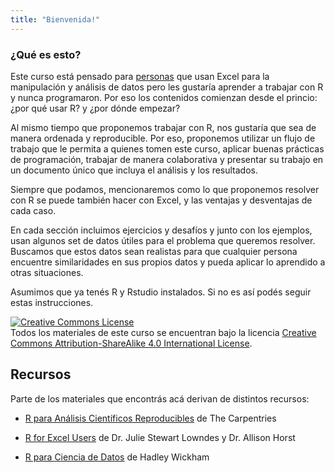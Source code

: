 ```yaml
---
title: "Bienvenida!"
---
```


### ¿Qué es esto?

Este curso está pensado para [personas](personas.html) que usan Excel para la manipulación y análisis de datos pero les gustaría aprender a trabajar con R y nunca programaron. Por eso los contenidos comienzan desde el princio: ¿por qué usar R? y ¿por dónde empezar? 

Al mismo tiempo que proponemos trabajar con R, nos gustaría que sea de manera ordenada y reproducible. Por eso, proponemos utilizar un flujo de trabajo que le permita a quienes tomen este curso, aplicar buenas prácticas de programación,  trabajar de manera colaborativa y presentar su trabajo en un documento único que incluya el análisis y los resultados. 

Siempre que podamos, mencionaremos como lo que proponemos resolver con R se puede también hacer con Excel, y las ventajas y desventajas de cada caso.

En cada sección incluimos ejercicios y desafíos y junto con los ejemplos, usan algunos set de datos útiles para el problema que queremos resolver. Buscamos que estos datos sean realistas para que cualquier persona encuentre similaridades en sus propios datos y pueda aplicar lo aprendido a otras situaciones.

Asumimos que ya tenés R y Rstudio instalados. Si no es así podés seguir estas instrucciones.


<a rel="license" href="https://creativecommons.org/licenses/by-sa/4.0/deed.es_ES"><img alt="Creative Commons License" style="border-width:0" src="https://i.creativecommons.org/l/by-sa/4.0/88x31.png" /></a><br />
Todos los materiales de este curso se encuentran bajo la licencia <a rel="license" href="https://creativecommons.org/licenses/by-sa/4.0/deed.es_ES">Creative Commons Attribution-ShareAlike 4.0 International License</a>.

## Recursos

Parte de los materiales que encontrás acá derivan de distintos recursos:

* [R para Análisis Científicos Reproducibles](https://swcarpentry.github.io/r-novice-gapminder-es/) de The Carpentries


* [R for Excel Users](https://rstudio-conf-2020.github.io/r-for-excel/) de Dr. Julie Stewart Lowndes y Dr. Allison Horst

* [R para Ciencia de Datos](https://es.r4ds.hadley.nz/) de Hadley Wickham